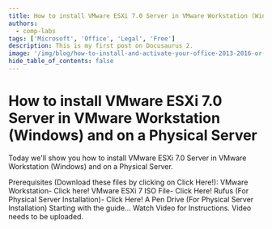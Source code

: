```yaml
---
title: How to install VMware ESXi 7.0 Server in VMware Workstation (Windows) and on a Physical Server
authors:
  - comp-labs
tags: ['Microsoft', 'Office', 'Legal', 'Free']
description: This is my first post on Docusaurus 2.
image: '/img/blog/how-to-install-and-activate-your-office-2013-2016-or-2019-for-free.jpg'
hide_table_of_contents: false
---
```

# How to install VMware ESXi 7.0 Server in VMware Workstation (Windows) and on a Physical Server

Today we'll show you how to install VMware ESXi 7.0 Server in VMware Workstation (Windows) and on a Physical Server.
<!-- truncate -->
Prerequisites (Download these files by clicking on Click Here!):
VMware Workstation- Click here!
VMware ESXi 7 ISO File- Click Here!
Rufus (For Physical Server Installation)- Click Here!
A Pen Drive (For Physical Server Installation)
Starting with the guide...
Watch Video for Instructions.
Video needs to be uploaded.